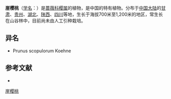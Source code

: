 {{Speciesbox
| name = 崖樱桃
| status = 
| status_system = 
| image =
| genus = Cerasus
| species = scopulorum
| authority = (Koehne) Yü et Li
}}

'''崖樱桃'''（[[学名|学名]]：{{lang|la|''Cerasus scopulorum''}}）是[[蔷薇科|蔷薇科]][[樱属|樱属]]的植物，是中国的特有植物。分布于[[中国大陆|中国大陆]]的[[甘肃|甘肃]]、[[贵州|贵州]]、[[湖北|湖北]]、[[陕西|陕西]]、[[四川|四川]]等地，生长于海拔700米至1,200米的地区，常生长在山谷林中，目前尚未由人工引种栽培。

== 异名 ==
* Prunus scopulorum Koehne

== 参考文献 ==
<div class="references-small">
* {{cite web| url =http://www.bioinfo.cn/db05/KmzwSpecies.php?action=view&id=18932| title =崖樱桃| work =《中国高等植物数据库全库》| publisher =中国科学院微生物研究所| author =昆明植物研究所| accessdate =2009-02-25| deadurl =yes| archiveurl =https://web.archive.org/web/20160305091423/http://www.bioinfo.cn/db05/KmzwSpecies.php?action=view&id=18932| archivedate =2016-03-05}}
</div>
{{Taxonbar|from=Q11054203}}

[[Category:樱|崖樱桃]]


{{植物小作品}}